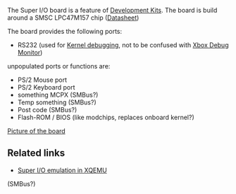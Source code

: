 The Super I/O board is a feature of [[Development Kits]]. The board is build around a SMSC LPC47M157 chip ([https://drive.google.com/uc?export=download&id=0BxOesalXbGtOanoxenlqQUh6Y0k Datasheet])

The board provides the following ports:
* RS232 (used for [[Kernel Debug | Kernel debugging]], not to be confused with [[Xbox Debug Monitor]])

unpopulated ports or functions are:
* PS/2 Mouse port{{citation needed}}
* PS/2 Keyboard port{{citation needed}}
* something MCPX (SMBus?){{citation needed}}
* Temp something (SMBus?){{citation needed}}
* Post code (SMBus?){{citation needed}}
* Flash-ROM / BIOS (like modchips, replaces onboard kernel?){{citation needed}}

[http://codeasm.com/xbox/images/dvt4/SL734874.JPG Picture of the board]{{FIXME|reason=Contact codeasm, he said he'll search for the non-watermarked pic and put it under a good license}}

== Related links ==

* [https://github.com/espes/xqemu/blob/xbox/hw/xbox/lpc47m157.c Super I/O emulation in XQEMU]
(SMBus?)